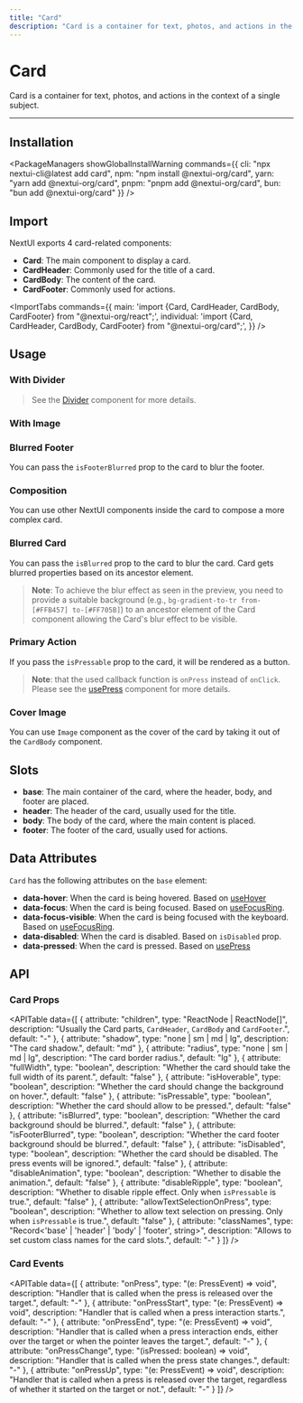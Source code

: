 ```yaml
---
title: "Card"
description: "Card is a container for text, photos, and actions in the context of a single subject."
---
```



# Card

Card is a container for text, photos, and actions in the context of a single subject.

<ComponentLinks component="card" />

---

<CarbonAd/>

## Installation

<PackageManagers
  showGlobalInstallWarning
  commands={{
    cli: "npx nextui-cli@latest add card",
    npm: "npm install @nextui-org/card",
    yarn: "yarn add @nextui-org/card",
    pnpm: "pnpm add @nextui-org/card",
    bun: "bun add @nextui-org/card"
  }}
/>


## Import

NextUI exports 4 card-related components:

- **Card**: The main component to display a card.
- **CardHeader**: Commonly used for the title of a card.
- **CardBody**: The content of the card.
- **CardFooter**: Commonly used for actions.

<ImportTabs
  commands={{
    main: 'import {Card, CardHeader, CardBody, CardFooter} from "@nextui-org/react";',
    individual: 'import {Card, CardHeader, CardBody, CardFooter} from "@nextui-org/card";',
  }}
/>

## Usage

<CodeDemo isPreviewCentered title="Usage" files={cardContent.usage} />

### With Divider

<CodeDemo isPreviewCentered title="With Divider" files={cardContent.divider} />

> See the [Divider](/docs/components/divider) component for more details.

### With Image

<CodeDemo isPreviewCentered title="With Image" files={cardContent.image} />

### Blurred Footer

You can pass the `isFooterBlurred` prop to the card to blur the footer.

<CodeDemo isPreviewCentered title="Blurred Footer" files={cardContent.blurredFooter} />

### Composition

You can use other NextUI components inside the card to compose a more complex card.

<CodeDemo isPreviewCentered title="Composition" files={cardContent.composition} />

### Blurred Card

You can pass the `isBlurred` prop to the card to blur the card. Card gets blurred properties based on its ancestor element.

> **Note**: To achieve the blur effect as seen in the preview, you need to provide a suitable background (e.g., `bg-gradient-to-tr from-[#FFB457] to-[#FF705B]`) to an ancestor element of the Card component allowing the Card's blur effect to be visible.

<CodeDemo isGradientBox title="Blurred Card" files={cardContent.blurred} />

### Primary Action

If you pass the `isPressable` prop to the card, it will be rendered as a button.

<CodeDemo title="Primary Action" files={cardContent.primaryAction} />

> **Note**: that the used callback function is `onPress` instead of `onClick`. Please see the [usePress](https://react-spectrum.adobe.com/react-aria/usePress.html#usepress) component for more details.

### Cover Image

You can use `Image` component as the cover of the card by taking it out of the `CardBody` component.

<CodeDemo title="Cover Image" files={cardContent.coverImage} />

<Spacer y={4} />

## Slots

- **base**:
  The main container of the card, where the header, body, and footer are placed.
- **header**:
  The header of the card, usually used for the title.
- **body**:
  The body of the card, where the main content is placed.
- **footer**:
  The footer of the card, usually used for actions.

<Spacer y={4} />

## Data Attributes

`Card` has the following attributes on the `base` element:

- **data-hover**:
  When the card is being hovered. Based on [useHover](https://react-spectrum.adobe.com/react-aria/useHover.html)
- **data-focus**:
  When the card is being focused. Based on [useFocusRing](https://react-spectrum.adobe.com/react-aria/useFocusRing.html).
- **data-focus-visible**:
  When the card is being focused with the keyboard. Based on [useFocusRing](https://react-spectrum.adobe.com/react-aria/useFocusRing.html).
- **data-disabled**:
  When the card is disabled. Based on `isDisabled` prop.
- **data-pressed**:
  When the card is pressed. Based on [usePress](https://react-spectrum.adobe.com/react-aria/usePress.html)

<Spacer y={4} />

## API

### Card Props

<APITable
  data={[
    {
      attribute: "children",
      type: "ReactNode | ReactNode[]",
      description: "Usually the Card parts, `CardHeader`, `CardBody` and `CardFooter`.",
      default: "-"
    },
    {
      attribute: "shadow",
      type: "none | sm | md | lg",
      description: "The card shadow.",
      default: "md"
    },
    {
      attribute: "radius",
      type: "none | sm | md | lg",
      description: "The card border radius.",
      default: "lg"
    },
    {
      attribute: "fullWidth",
      type: "boolean",
      description: "Whether the card should take the full width of its parent.",
      default: "false"
    },
    {
      attribute: "isHoverable",
      type: "boolean",
      description: "Whether the card should change the background on hover.",
      default: "false"
    },
    {
      attribute: "isPressable",
      type: "boolean",
      description: "Whether the card should allow to be pressed.",
      default: "false"
    },
    {
      attribute: "isBlurred",
      type: "boolean",
      description: "Whether the card background should be blurred.",
      default: "false"
    },
    {
      attribute: "isFooterBlurred",
      type: "boolean",
      description: "Whether the card footer background should be blurred.",
      default: "false"
    },
    {
      attribute: "isDisabled",
      type: "boolean",
      description: "Whether the card should be disabled. The press events will be ignored.",
      default: "false"
    },
    {
      attribute: "disableAnimation",
      type: "boolean",
      description: "Whether to disable the animation.",
      default: "false"
    },
    {
      attribute: "disableRipple",
      type: "boolean",
      description: "Whether to disable ripple effect. Only when `isPressable` is true.",
      default: "false"
    },
    {
      attribute: "allowTextSelectionOnPress",
      type: "boolean",
      description: "Whether to allow text selection on pressing. Only when `isPressable` is true.",
      default: "false"
    },
    {
      attribute: "classNames",
      type: "Record<'base' | 'header' | 'body' | 'footer', string>",
      description: "Allows to set custom class names for the card slots.",
      default: "-"
    }
  ]}
/>

### Card Events

<APITable
  data={[
    {
      attribute: "onPress",
      type: "(e: PressEvent) => void",
      description: "Handler that is called when the press is released over the target.",
      default: "-"
    },
    {
      attribute: "onPressStart",
      type: "(e: PressEvent) => void",
      description: "Handler that is called when a press interaction starts.",
      default: "-"
    },
    {
      attribute: "onPressEnd",
      type: "(e: PressEvent) => void",
      description: "Handler that is called when a press interaction ends, either over the target or when the pointer leaves the target.",
      default: "-"
    },
    {
      attribute: "onPressChange",
      type: "(isPressed: boolean) => void",
      description: "Handler that is called when the press state changes.",
      default: "-"
    },
    {
      attribute: "onPressUp",
      type: "(e: PressEvent) => void",
      description: "Handler that is called when a press is released over the target, regardless of whether it started on the target or not.",
      default: "-"
    }
  ]}
/>
